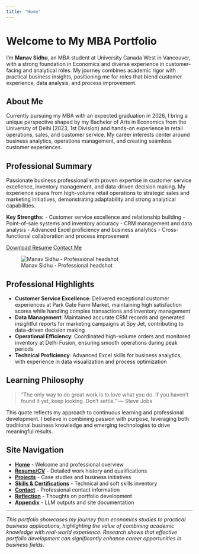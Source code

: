---
title: "Home"
---

# Welcome to My MBA Portfolio

I'm **Manav Sidhu**, an MBA student at University Canada West in Vancouver, with a strong foundation in Economics and diverse experience in customer-facing and analytical roles. My journey combines academic rigor with practical business insights, positioning me for roles that blend customer experience, data analysis, and process improvement.

## About Me

Currently pursuing my MBA with an expected graduation in 2026, I bring a unique perspective shaped by my Bachelor of Arts in Economics from the University of Delhi (2023, 1st Division) and hands-on experience in retail operations, sales, and customer service. My career interests center around business analytics, operations management, and creating seamless customer experiences.

::: {.hero}
::: {.hero-content}
## Professional Summary

Passionate business professional with proven expertise in customer service excellence, inventory management, and data-driven decision making. My experience spans from high-volume retail operations to strategic sales and marketing initiatives, demonstrating adaptability and strong analytical capabilities.

**Key Strengths:**
- Customer service excellence and relationship building
- Point-of-sale systems and inventory accuracy
- CRM management and data analysis
- Advanced Excel proficiency and business analytics
- Cross-functional collaboration and process improvement

::: {.btn-group}
[Download Resume](assets/resume.pdf){.btn .btn-primary}
[Contact Me](contact.qmd){.btn .btn-secondary}
:::
:::

::: {.hero-image}
![Manav Sidhu - Professional headshot](assets/profile.jpg){fig-alt="Manav Sidhu, MBA student and business professional"}
:::
:::

## Professional Highlights

- **Customer Service Excellence**: Delivered exceptional customer experiences at Park Gate Farm Market, maintaining high satisfaction scores while handling complex transactions and inventory management
- **Data Management**: Maintained accurate CRM records and generated insightful reports for marketing campaigns at Spy Jet, contributing to data-driven decision making
- **Operational Efficiency**: Coordinated high-volume orders and monitored inventory at Delhi Fusion, ensuring smooth operations during peak periods
- **Technical Proficiency**: Advanced Excel skills for business analytics, with experience in data visualization and process optimization

::: {.callout-note}
## Learning Philosophy

> "The only way to do great work is to love what you do. If you haven't found it yet, keep looking. Don't settle." — Steve Jobs

This quote reflects my approach to continuous learning and professional development. I believe in combining passion with purpose, leveraging both traditional business knowledge and emerging technologies to drive meaningful results.
:::

## Site Navigation

::: {.site-map}
- **[Home](index.qmd)** - Welcome and professional overview
- **[Resume/CV](resume.qmd)** - Detailed work history and qualifications
- **[Projects](projects.qmd)** - Case studies and business initiatives
- **[Skills & Certifications](skills.qmd)** - Technical and soft skills inventory
- **[Contact](contact.qmd)** - Professional contact information
- **[Reflection](reflection.qmd)** - Thoughts on portfolio development
- **[Appendix](appendix.qmd)** - LLM outputs and site documentation
:::

---

*This portfolio showcases my journey from economics studies to practical business applications, highlighting the value of combining academic knowledge with real-world experience. Research shows that effective portfolio development can significantly enhance career opportunities in business fields.*

